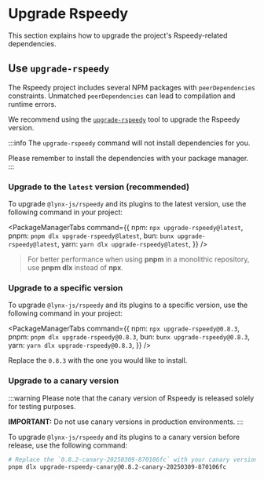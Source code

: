
# Upgrade Rspeedy

This section explains how to upgrade the project's Rspeedy-related dependencies.

## Use `upgrade-rspeedy`

The Rspeedy project includes several NPM packages with `peerDependencies` constraints. Unmatched `peerDependencies` can lead to compilation and runtime errors.

We recommend using the [`upgrade-rspeedy`](https://npmjs.org/package/upgrade-rspeedy) tool to upgrade the Rspeedy version.

:::info
The `upgrade-rspeedy` command will not install dependencies for you.

Please remember to install the dependencies with your package manager.
:::

### Upgrade to the `latest` version (recommended)

To upgrade `@lynx-js/rspeedy` and its plugins to the latest version, use the following command in your project:

<PackageManagerTabs
  command={{
    npm: `npx upgrade-rspeedy@latest`,
    pnpm: `pnpm dlx upgrade-rspeedy@latest`,
    bun: `bunx upgrade-rspeedy@latest`,
    yarn: `yarn dlx upgrade-rspeedy@latest`,
  }}
/>

> For better performance when using **pnpm** in a monolithic repository, use **pnpm dlx** instead of **npx**.

### Upgrade to a specific version

To upgrade `@lynx-js/rspeedy` and its plugins to a specific version, use the following command in your project:

<PackageManagerTabs
  command={{
    npm: `npx upgrade-rspeedy@0.8.3`,
    pnpm: `pnpm dlx upgrade-rspeedy@0.8.3`,
    bun: `bunx upgrade-rspeedy@0.8.3`,
    yarn: `yarn dlx upgrade-rspeedy@0.8.3`,
  }}
/>

Replace the `0.8.3` with the one you would like to install.

### Upgrade to a canary version

:::warning
Please note that the canary version of Rspeedy is released solely for testing purposes.

**IMPORTANT:** Do not use canary versions in production environments.
:::

To upgrade `@lynx-js/rspeedy` and its plugins to a canary version before release, use the following command:

```bash
# Replace the `0.8.2-canary-20250309-870106fc` with your canary version.
pnpm dlx upgrade-rspeedy-canary@0.8.2-canary-20250309-870106fc
```
